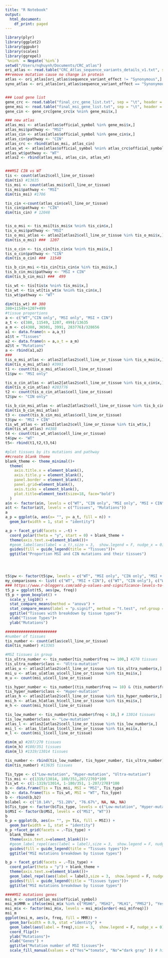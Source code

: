 ```yaml
---
title: "R Notebook"
output:
  html_document:
    df_print: paged
---
```




```r
library(plyr)
library(ggplot2)
library(ggpubr)
library(scales)
library(ggrepel)
`%nin%` = Negate(`%in%`)
setwd("/Users/nqhuynh/Documents/CRC_atlas")
ori_atlas <- read.table("CRC_Atlas_sequence_variants_details_v1.txt", sep = "\t", header = T)
##remove mutation cause no change in protein
atlas <- ori_atlas[ori_atlas$sequence_variant_effect != "Synonymous",]
syno_atlas <- ori_atlas[ori_atlas$sequence_variant_effect == "Synonymous",]


### Load gene list
gene_crc <- read.table("final_crc_gene_list.txt", sep = "\t", header = T)
gene_msi <- read.table("final_msi_gene_list.txt", sep = "\t", header = T)
gene_cin <- gene_crc[gene_crc$x %nin% gene_msi$x,]

### new atlas
atlas_msi <- atlas[atlas$official_symbol %in% gene_msi$x,]
atlas_msi$pathway <- "MSI"
atlas_cin <- atlas[atlas$official_symbol %in% gene_cin$x,]
atlas_cin$pathway <- "CIN"
atlas_crc <- rbind(atlas_msi, atlas_cin)
atlas_wt <- atlas[atlas$official_symbol %nin% atlas_crc$official_symbol,]
atlas_wt$pathway <- "WT"
atlas2 <- rbind(atlas_msi, atlas_cin, atlas_wt)


###MSI CIN vs WT
tis <- count(atlas2$cell_line_or_tissue)
dim(tis) #13635
tis_msi <- count(atlas_msi$cell_line_or_tissue)
tis_msi$pathway <- "MSI"
dim(tis_msi) #1706

tis_cin <-count(atlas_cin$cell_line_or_tissue)
tis_cin$pathway <- "CIN"
dim(tis_cin) # 12048


tis_o_msi <- tis_msi[tis_msi$x %nin% tis_cin$x,]
tis_o_msi$pathway <- "MSI"
tis_o_msi_atlas <- atlas2[atlas2$cell_line_or_tissue %in% tis_o_msi$x,]
dim(tis_o_msi) ###  1207

tis_o_cin <- tis_cin[tis_cin$x %nin% tis_msi$x,]
tis_o_cin$pathway <- "CIN"
dim(tis_o_cin) ###  11549

tis_b_cin_msi <-tis_cin[tis_cin$x %in% tis_msi$x,]
tis_b_cin_msi$pathway <- "MSI + CIN"
dim(tis_b_cin_msi) ###  499

tis_wt <- tis[tis$x %nin% tis_msi$x,]
tis_wt <- tis_wt[tis_wt$x %nin% tis_cin$x,]
tis_wt$pathway <- "WT"

dim(tis_wt) ## 380
380+11549+1207+499
#tissue proportions
a <- c("WT","CIN only", "MSI only", "MSI + CIN")
a_t <- c(380, 11549, 1207, 499)/13635
a_m <- c(4388, 36501, 3991, 283776)/328656
a1 <- data.frame(n = a,a_t)
a1$t = "Tissues"
a2 <- data.frame(n = a,a_t = a_m)
a2$t = "Mutations"
a <- rbind(a1,a2)
###
tis_o_msi_atlas <- atlas2[atlas2$cell_line_or_tissue %in% tis_o_msi$x,]
dim(tis_o_msi_atlas) #3991
t1 <- count(tis_o_msi_atlas$cell_line_or_tissue)
t1$pw <- "MSI only"

tis_o_cin_atlas <- atlas2[atlas2$cell_line_or_tissue %in% tis_o_cin$x,]
dim(tis_o_cin_atlas) #283776
t2 <- count(tis_o_cin_atlas$cell_line_or_tissue)
t2$pw <- "CIN only"

tis_b_cin_msi_atlas <- atlas2[atlas2$cell_line_or_tissue %in% tis_b_cin_msi$x,]
dim(tis_b_cin_msi_atlas)
t3 <- count(tis_b_cin_msi_atlas$cell_line_or_tissue)
t3$pw <- "MSI + CIN"
tis_wt_atlas <- atlas2[atlas2$cell_line_or_tissue %in% tis_wt$x,]
dim(tis_wt_atlas) #4388
t4 <- count(tis_wt_atlas$cell_line_or_tissue)
t4$pw <- "WT"
t5<- rbind(t1,t2,t3,t4)

#plot tissues by its mutations and pathway
##create blank theme
blank_theme <- theme_minimal()+
  theme(
    axis.title.x = element_blank(),
    axis.title.y = element_blank(),
    panel.border = element_blank(),
    panel.grid=element_blank(),
    axis.ticks = element_blank(),
    plot.title=element_text(size=18, face="bold")
  )
a$n <- factor(a$n, levels = c("WT", "CIN only", "MSI only", "MSI + CIN"))
a$t <- factor(a$t, levels = c("Tissues", "Mutations"))
a
a_p = ggplot(a, aes(x= "", y= a_t, fill = n)) +
  geom_bar(width = 1, stat = "identity")

a_p + facet_grid(facets = .~t) + 
  coord_polar(theta = "y", start = 0) + blank_theme +
  theme(axis.text.x=element_blank())+
  #geom_label(aes(label = a_t),size = 3,  show.legend = F, nudge_x = 0) +
  guides(fill = guide_legend(title = "Tissues"))+
  ggtitle("Proportion MSI and CIN mutations and their tissues")




t5$pw <- factor(t5$pw, levels = c("WT", "MSI only", "CIN only", "MSI + CIN"))
my_comparisons <- list( c("WT", "MSI + CIN"), c("WT", "CIN only"), c("WT", "MSI only") )
### https://www.r-bloggers.com/add-p-values-and-significance-levels-to-ggplots/ ###
t5_p = ggplot(t5, aes(pw, freq))
t5_p + geom_boxplot() +
  scale_y_log10() +
  stat_compare_means(method = "anova") +
  stat_compare_means(label = "p.signif", method = "t.test", ref.group = "WT") + # add t.test 
  ggtitle("Tissues with breakdown by tissue types")+
  xlab("Tissue Types")+
  ylab("Mutations")

#######################
#number of tissues
tis_number <- count(atlas$cell_line_or_tissue)
dim(tis_number) #13365

#MSI tissues in group
tis_ultra_number <- tis_number[tis_number$freq >= 100,] #270 tissues
tis_ultra_number$class <- "Ultra-mutation"
atlas_u <- atlas2[atlas2$cell_line_or_tissue %in% tis_ultra_number$x,]
msi_u <- atlas_u[atlas_u$cell_line_or_tissue %in% tis_msi$x,]
m_u <- count(msi_u$cell_line_or_tissue)

tis_hyper_number <- tis_number[(tis_number$freq >= 10) & (tis_number$freq < 100) ,] # 351 tissues
tis_hyper_number$class <- "Hyper-mutation"
atlas_h <- atlas2[atlas2$cell_line_or_tissue %in% tis_hyper_number$x,]
msi_h <- atlas_h[atlas_h$cell_line_or_tissue %in% tis_msi$x,]
m_h <- count(msi_h$cell_line_or_tissue)

tis_low_number <- tis_number[tis_number$freq < 10,] # 13014 tissues
tis_low_number$class <- "Low-mutation"
atlas_l <- atlas2[atlas2$cell_line_or_tissue %in% tis_low_number$x,]
msi_l <- atlas_l[atlas_l$cell_line_or_tissue %in% tis_msi$x,]
m_l <- count(msi_l$cell_line_or_tissue)

dim(m_u) #207/270 tissues
dim(m_h) #180/351 tissues
dim(m_l) #1319/13014 tissues

tis_number <- rbind(tis_low_number, tis_hyper_number, tis_ultra_number)
dim(tis_number) #13635 tissues

Tis_type <- c("Low-mutation", "Hyper-mutation", "Ultra-mutation")
Tis_msi <- c(1319/13014, 180/351,207/270)*100
Tis_wt <- c(1-1319/13014, 1-180/351, 1-207/270)*100
b <- data.frame(Tis = Tis_msi, MSI = "MSI", Tis_type)
b2 <- data.frame(Tis = Tis_wt, MSI = "WT", Tis_type)
b <- rbind(b,b2)
b$label <- c("10.14%", "51.28%", "76.67%", NA, NA, NA)
b$Tis_type <- factor(b$Tis_type, levels = c("Low-mutation", "Hyper-mutation", "Ultra-mutation"))
b$MSI <- factor(b$MSI, levels = c("MSI", "WT"))
b
b_p = ggplot(b, aes(x= "", y= Tis, fill = MSI)) +
  geom_bar(width = 1, stat = "identity")
b_p +facet_grid(facets = .~Tis_type) + 
  blank_theme +
  theme(axis.text.x=element_blank())+
  #geom_label_repel(aes(label = label),size = 3,  show.legend = F, nudge_x = 0, nudge_y = 0) +
  guides(fill = guide_legend(title = "Tissues types"))+
  ggtitle("MSI mutations breakdown by tissue types")

b_p + facet_grid(facets = .~Tis_type) + 
  coord_polar(theta = "y") + blank_theme +
  theme(axis.text.x=element_blank())+
  geom_label_repel(aes(label = label),size = 3,  show.legend = F, nudge_x = 0, nudge_y = 0) +
  guides(fill = guide_legend(title = "Tissues types"))+
  ggtitle("MSI mutations breakdown by tissue types")

####MSI mutations genes
msi_m <- count(atlas_msi$official_symbol)
msi_m$MMR = ifelse(msi_m$x %in% c("MSH6", "MSH2", "MLH1", "PMS2"), "Yes", "No") #add highlight 
msi_m$x <- factor(msi_m$x, levels = msi_m$x[order(-msi_m$freq)])
msi_m
ggplot(msi_m, aes(x, freq, fill = MMR)) +
  geom_bar(width = 0.9, stat ="identity") +
  geom_label(aes(label = freq),size = 3,  show.legend = F, nudge_x = 0)+
  coord_flip()+
  ylab("Mutations")+ 
  xlab("Genes") +
  ggtitle("Mutation number of MSI tissues")+
  scale_fill_manual(values = c("Yes"="tomato", "No"="dark gray" )) # highlight






```

